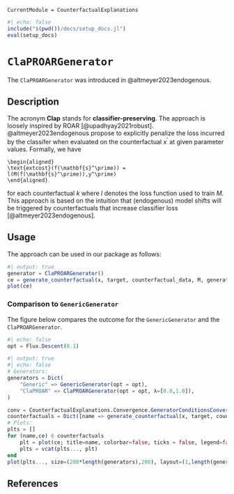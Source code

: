 ``` @meta
CurrentModule = CounterfactualExplanations 
```

```julia
#| echo: false
include("$(pwd())/docs/setup_docs.jl")
eval(setup_docs)
```

# `ClaPROARGenerator`

The `ClaPROARGenerator` was introduced in @altmeyer2023endogenous.

## Description

The acronym **Clap** stands for **classifier-preserving**. The approach is loosely inspired by ROAR [@upadhyay2021robust]. @altmeyer2023endogenous propose to explicitly penalize the loss incurred by the classifer when evaluated on the counterfactual $x^\prime$ at given parameter values. Formally, we have

``` math
\begin{aligned}
\text{extcost}(f(\mathbf{s}^\prime)) = l(M(f(\mathbf{s}^\prime)),y^\prime)
\end{aligned}
```

for each counterfactual $k$ where $l$ denotes the loss function used to train $M$. This approach is based on the intuition that (endogenous) model shifts will be triggered by counterfactuals that increase classifier loss [@altmeyer2023endogenous].

## Usage

The approach can be used in our package as follows:

```julia
#| output: true
generator = ClaPROARGenerator()
ce = generate_counterfactual(x, target, counterfactual_data, M, generator)
plot(ce)
```

### Comparison to `GenericGenerator`

The figure below compares the outcome for the `GenericGenerator` and the `ClaPROARGenerator`.

```julia
#| echo: false
opt = Flux.Descent(0.1)
```

```julia
#| output: true
#| echo: false
# Generators:
generators = Dict(
    "Generic" => GenericGenerator(opt = opt),
    "ClaPROAR" => ClaPROARGenerator(opt = opt, λ=[0.0,1.0]),
)

conv = CounterfactualExplanations.Convergence.GeneratorConditionsConvergence()
counterfactuals = Dict([name => generate_counterfactual(x, target, counterfactual_data, M, gen; convergence=conv) for (name, gen) in generators])
# Plots:
plts = []
for (name,ce) ∈ counterfactuals
    plt = plot(ce; title=name, colorbar=false, ticks = false, legend=false, zoom=0)
    plts = vcat(plts..., plt)
end
plot(plts..., size=(200*length(generators),200), layout=(1,length(generators)))
```

## References